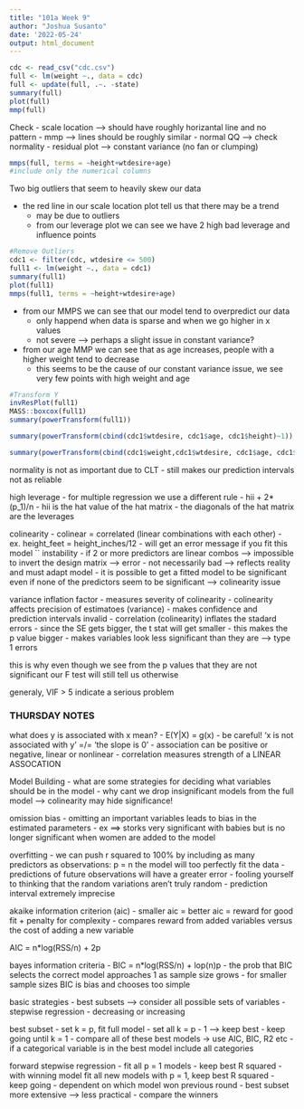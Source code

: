 ```yaml
---
title: "101a Week 9"
author: "Joshua Susanto"
date: '2022-05-24'
output: html_document
---
```


```r
cdc <- read_csv("cdc.csv")
full <- lm(weight ~., data = cdc)
full <- update(full, .~. -state)
summary(full)
plot(full)
mmp(full)
```

Check 
- scale location --> should have roughly horizantal line and no pattern
- mmp --> lines should be roughly similar
- normal QQ --> check normality
- residual plot --> constant variance (no fan or clumping)

```r
mmps(full, terms = ~height+wtdesire+age)
#include only the numerical columns
```

Two big outliers that seem to heavily skew our data

- the red line in our scale location plot tell us that there may be a trend 
  - may be due to outliers
  - from our leverage plot we can see we have 2 high bad leverage and influence points
  
```r
#Remove Outliers
cdc1 <- filter(cdc, wtdesire <= 500)
full1 <- lm(weight ~., data = cdc1)
summary(full1)
plot(full1)
mmps(full1, terms = ~height+wtdesire+age)
```

- from our MMPS we can see that our model tend to overpredict our data
  - only happend when data is sparse and when we go higher in x values
  - not severe --> perhaps a slight issue in constant variance?
- from our age MMP we can see that as age increases, people with a higher weight tend to decrease
  - this seems to be the cause of our constant variance issue, we see very few points with high weight and age

```r
#Transform Y
invResPlot(full1)
MASS::boxcox(full1)
summary(powerTransform(full1))
```

```r
summary(powerTransform(cbind(cdc1$wtdesire, cdc1$age, cdc1$height)~1))
```

```r
summary(powerTransform(cbind(cdc1$weight,cdc1$wtdesire, cdc1$age, cdc1$height)~1))
```

normality is not as important due to CLT
  - still makes our prediction intervals not as reliable
  
high leverage
  - for multiple regression we use a different rule
  - hii + 2*(p_1)/n
    - hii is the hat value of the hat matrix
  -  the diagonals of the hat matrix are the leverages
  
colinearity
  - colinear = correlated (linear combinations with each other)
    - ex. height_feet = height_inches/12
    - will get an error message if you fit this model
``
instability
- if 2 or more predictors are linear combos --> impossible to invert the design matrix --> error
- not necessarily bad --> reflects reality and must adapt model
- it is possible to get a fitted model to be significant even if none of the predictors seem to be significant --> colinearity issue

variance inflation factor
- measures severity of colinearity
- colinearity affects precision of estimatoes (variance)
  - makes confidence and prediction intervals invalid
- correlation (colinearity) inflates the stadard errors
- since the SE gets bigger, the t stat will get smaller 
  - this makes the p value bigger
  - makes variables look less significant than they are --> type 1 errors
  
this is why even though we see from the p values that they are not significant our F test will still tell us otherwise

generaly, VIF > 5 indicate a serious problem



### THURSDAY NOTES
what does y is associated with x mean?
- E(Y|X) = g(x)
- be careful! 'x is not associated with y' =/= 'the slope is 0'
- association can be positive or negative, linear or nonlinear
- correlation measures strength of a LINEAR ASSOCATION


Model Building
- what are some strategies for deciding what variables should be in the model
- why cant we drop insignificant models from the full model --> colinearity may hide significance!

omission bias
- omitting an important variables leads to bias in the estimated parameters
- ex ==> storks very significant with babies but is no longer significant when women are added to the model


overfitting
- we can push r squared to 100% by including as many predictors as observations: p = n
the model will too perfectly fit the data
- predictions of future observations will have a greater error
- fooling yourself to thinking that the random variations aren't truly random
- prediction interval extremely imprecise

akaike information criterion (aic)
- smaller aic = better
aic = reward for good fit + penalty for complexity
- compares reward from added variables versus the cost of adding a new variable

AIC = n*log(RSS/n) + 2p


bayes information criteria
- BIC = n*log(RSS/n) + lop(n)p
- the prob that BIC selects the correct model approaches 1 as sample size grows
- for smaller sample sizes BIC is bias and chooses too simple


basic strategies
- best subsets --> consider all possible sets of variables
- stepwise regression
  - decreasing or increasing
  
  best subset
  - set k =  p, fit full model
  - set all k = p - 1 --> keep best
  - keep going until k = 1
  - compare all of these best models -> use AIC, BIC, R2 etc
  - if a categorical variable is in the best model include all categories


forward stepwise regression
- fit all p = 1 models
- keep best R squared
- with winning model fit all new models with p = 1, keep best R squared
- keep going
- dependent on which model won previous round
- best subset more extensive --> less practical
- compare the winners


















